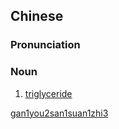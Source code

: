 ==Chinese==
{{zh-forms|type=23}}

===Pronunciation===
{{zh-pron
|m=gānyóu sānsuānzhǐ
|cat=n
}}

===Noun===
{{zh-noun}}

# [[triglyceride]]

[[Category:zh:Chemistry|gan1you2san1suan1zhi3]]